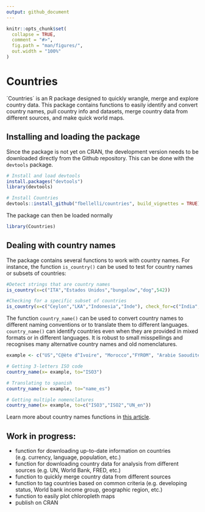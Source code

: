 ```yaml
---
output: github_document
---
```


<!-- README.md is generated from README.Rmd. Please edit that file -->

```r
knitr::opts_chunk$set(
  collapse = TRUE,
  comment = "#>",
  fig.path = "man/figures/",
  out.width = "100%"
)
```

# Countries 

<!-- badges: start -->
<!-- badges: end -->

´Countries´ is an R package designed to quickly wrangle, merge and explore country data. This package contains functions to easily identify and convert country names, pull country info and datasets, merge country data from different sources, and make quick world maps.

## Installing and loading the package

Since the package is not yet on CRAN, the development version needs to be downloaded directly from the Github repository. This can be done with the `devtools` package.

```r
# Install and load devtools
install.packages("devtools")
library(devtools)

# Install Countries
devtools::install_github("fbellelli/countries", build_vignettes = TRUE)
```

The package can then be loaded normally

```r
library(Countries)
```


## Dealing with country names

The package contains several functions to work with country names. For instance, the function `is_country()` can be used to test for country names or subsets of countries: 

```r
#Detect strings that are country names
is_country(x=c("ITA","Estados Unidos","bungalow","dog",542))

#Checking for a specific subset of countries
is_country(x=c("Ceylon","LKA","Indonesia","Inde"), check_for=c("India","Sri Lanka"))
```

The function `country_name()` can be used to convert country names to different naming conventions or to translate them to different languages. `country_name()` can identify countries even when they are provided in mixed formats or in different languages. It is robust to small misspellings and recognises many alternative country names and old nomenclatures.  

```r
example <- c("US","C@ète d^Ivoire", "Morocco","FYROM", "Arabie Saoudite")

# Getting 3-letters ISO code
country_name(x= example, to="ISO3")

# Translating to spanish
country_name(x= example, to="name_es")

# Getting multiple nomenclatures
country_name(x= example, to=c("ISO3","ISO2","UN_en"))
```

Learn more about country names functions in [this article](/articles/dealing_with_names.html).

## Work in progress:

* function for downloading up-to-date information on countries (e.g. currency, language, population, etc.)
* function for downloading country data for analysis from different sources (e.g. UN, World Bank, FRED, etc.)
* function to quickly merge country data from different sources
* function to tag countries based on common criteria (e.g. developing status, World bank income group, geographic region, etc.) 
* function to easily plot chloropleth maps
* publish on CRAN
